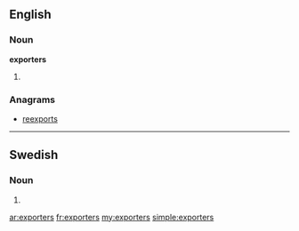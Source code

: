 ==English==

===Noun===
'''exporters'''

# {{plural of|[[exporter]]}}

===Anagrams===
* [[reexports#English|reexports]]

----

==Swedish==

===Noun===
{{infl|sv|noun form}}

# {{sv-noun-form-indef-gen-pl|export}}

[[ar:exporters]]
[[fr:exporters]]
[[my:exporters]]
[[simple:exporters]]